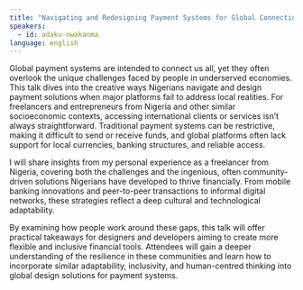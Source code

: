 ```yaml
---
title: "​Navigating and Redesigning Payment Systems for Global Connection"
speakers:
  - id: adaku-nwakanma
language: english
---
```


​​Global payment systems are intended to connect us all, yet they often overlook the unique challenges faced by people in underserved economies. This talk dives into the creative ways Nigerians navigate and design payment solutions when major platforms fail to address local realities. For freelancers and entrepreneurs from Nigeria and other similar socioeconomic contexts, accessing international clients or services isn’t always straightforward. Traditional payment systems can be restrictive, making it difficult to send or receive funds, and global platforms often lack support for local currencies, banking structures, and reliable access.

​I will share insights from my personal experience as a freelancer from Nigeria, covering both the challenges and the ingenious, often community-driven solutions Nigerians have developed to thrive financially. From mobile banking innovations and peer-to-peer transactions to informal digital networks, these strategies reflect a deep cultural and technological adaptability.

​By examining how people work around these gaps, this talk will offer practical takeaways for designers and developers aiming to create more flexible and inclusive financial tools. Attendees will gain a deeper understanding of the resilience in these communities and learn how to incorporate similar adaptability, inclusivity, and human-centred thinking into global design solutions for payment systems.
